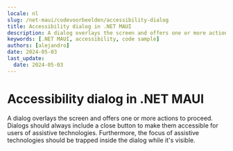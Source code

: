 ```yaml
---
locale: nl
slug: /net-maui/codevoorbeelden/accessibility-dialog
title: Accessibility dialog in .NET MAUI
description: A dialog overlays the screen and offers one or more actions to proceed.
keywords: [.NET MAUI, accessibility, code sample]
authors: [alejandro]
date: 2024-05-03
last_update:
  date: 2024-05-03
---
```


# Accessibility dialog in .NET MAUI

A dialog overlays the screen and offers one or more actions to proceed. Dialogs should always include a close button to make them accessible for users of assistive technologies. Furthermore, the focus of assistive technologies should be trapped inside the dialog while it's visible.

<CodeSample id="accessibility-dialog" platform="net-maui" locale="en"/>
